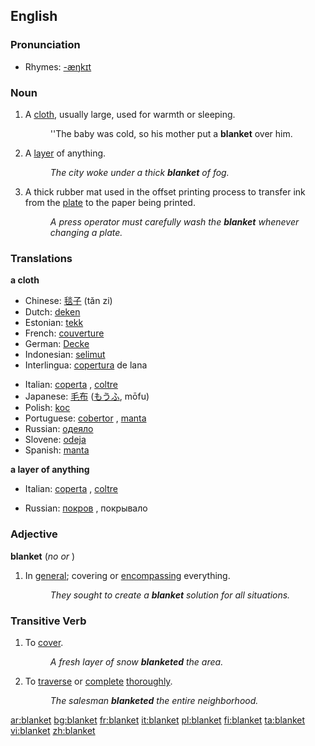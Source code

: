 ==English==

===Pronunciation===
*Rhymes: [[Rhymes:English:-æŋkɪt|-æŋkɪt]]

===Noun===
{{en-noun}} 
{{wikipedia}}
# A [[cloth]], usually large, used for warmth or sleeping.
#:''The baby was cold, so his mother put a '''blanket''' over him.
# A [[layer]] of anything.
#:''The city woke under a thick '''blanket''' of fog.''
# A thick rubber mat used in the offset printing process to transfer ink from the [[plate]] to the paper being printed.
#:''A press operator must carefully wash the '''blanket''' whenever changing a plate.''

===Translations===
'''a cloth'''
{{top}}
*Chinese: [[毯子]] (tǎn zi)
*Dutch: [[deken]] {{n}} 
*Estonian: [[tekk]]
*French: [[couverture]] {{f}}
*German: [[Decke]] {{f}}
*Indonesian: [[selimut]] 
*Interlingua: [[copertura]] de lana
{{mid}}
*Italian: [[coperta]] {{f}}, [[coltre]] {{f}}
*Japanese: [[毛布]] ([[もうふ]], mōfu) 
*Polish: [[koc]] {{n}}
*Portuguese: [[cobertor]] {{m}}, [[manta]] {{f}}
*Russian: [[одеяло]] {{n}}
*Slovene: [[odeja]] {{f}}
*Spanish: [[manta]] {{f}}
{{bottom}}

'''a layer of anything'''
{{top}}
*Italian: [[coperta]] {{f}}, [[coltre]] {{f}}
{{mid}}
*Russian: [[покров]]  {{m}}, покрывало {{n}}
{{bottom}}

===Adjective===
'''blanket'''  (''no'' {{compar}} ''or'' {{superl}})

# In [[general]]; covering or [[encompassing]] everything.
#:''They sought to create a '''blanket''' solution for all situations.''

===Transitive Verb===
{{en-verb}}

# To [[cover]].
#:''A fresh layer of snow '''blanketed''' the area.''
# To [[traverse]] or [[complete]] [[thorough]]ly.
#:''The salesman '''blanketed''' the entire neighborhood.''

[[ar:blanket]]
[[bg:blanket]]
[[fr:blanket]]
[[it:blanket]]
[[pl:blanket]]
[[fi:blanket]]
[[ta:blanket]]
[[vi:blanket]]
[[zh:blanket]]
